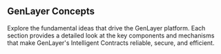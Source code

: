 ## GenLayer Concepts
Explore the fundamental ideas that drive the GenLayer platform. Each section provides a detailed look at the key components and mechanisms that make GenLayer's Intelligent Contracts reliable, secure, and efficient.


<Cards>
  <Card title="Intelligent Contract" href="/concept/intelligent-contract" />
  <Card title="Optimistic Democracy" href="/concept/optimistic-democracy" />
  <Card title="Equivalence Principle" href="/concept/optimistic-democracy/equivalence-principle"/>
  <Card title="Appeal Process" href="/concept/optimistic-democracy/appeal-process"/>
  <Card title="Finality" href="/concept/optimistic-democracy/finality"/>
  <Card title="Staking" href="/concept/optimistic-democracy/staking"/>
  <Card title="Slashing" href="/concept/optimistic-democracy/slashing"/>
  <Card title="Unstaking" href="/concept/optimistic-democracy/unstaking"/>
  <Card title="Risks and Security" href="/concept/risks-and-security"/>
</Cards>